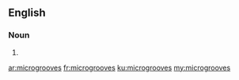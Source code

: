 ==English==

===Noun===
{{head|en}}

# {{plural of|microgroove}}

[[ar:microgrooves]]
[[fr:microgrooves]]
[[ku:microgrooves]]
[[my:microgrooves]]